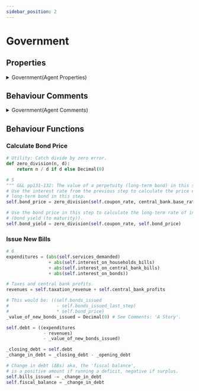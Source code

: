 ```yaml
---
sidebar_position: 2
---
```


# Government 

## Properties

<details>
  <summary>Government(Agent Properties)</summary>
  <div>
    <div>
        ```python showLineNumbers title="agents.py"
        class Government(mesa.Agent):
            """A Government agent."""

            def __init__(self,
                         coupon_rate,
                         tax_data,
                         num_producer,
                         expenditure_data,
                         unique_id,
                         model) -> None:
                super().__init__(unique_id, model)
                
                self.breed = "Government"
                self.period = 0 # Model run step.
                self.tax_data = tax_data # Government tax rates.
                # Pure government expenditures in in nominal terms.
                self.expenditure_data = expenditure_data

                # (G) Government expenditure in each step.
                self.pure_expenditure = Decimal(0)
                # (θ) Rate of tax in each step.
                self.taxation_rate = Decimal(0)
                # (Gd) Services demanded by Government.
                self.services_demanded = Decimal(0)
                # (Bhs) Proportion of bills as interest-bearing money supplied to households.
                self.bills_issued_to_households = Decimal(0)
                # (Bcbs) Proportion of bills as interest-bearing money supplied to central bank.
                self.bills_issued_to_central_bank = Decimal(0)
                # (INT_Bh) Total interest-bearing bill payments made to households.
                self.interest_on_households_bills = Decimal(0)
                # (INT_Bcb) Total interest-bearing bill payments made to the central bank.
                self.interest_on_central_bank_bills = Decimal(0)
                # (Fcb) Profits on interest-bearing bills held by the central bank.
                self.central_bank_profits = Decimal(0)
                # (Td) Tax policy
                self.taxation_revenue = Decimal(0)
                # (GD) Government debt (public debt), in nominal terms.
                self.debt = Decimal(0)

                """ Government Issued Consols (Long-Term Bonds)
                Proportion govt debt in the form of long-term bonds, 'consols',
                also called 'perpetuities' because thay are never redeemed.
                Actually, this is in effect a long-term bond account the value
                of which is adjusted in response to household demands.        
                """
                # (PbL) Market price of a long-term bond.
                self.bond_price = Decimal(0)
                # (PbL_Last) (t-1)
                self.bond_price_last_step = Decimal(0)
                # (BLs)
                self.bonds_issued = Decimal(0)
                # (BLs_Last) (t-1)
                self.bonds_issued_last_step = Decimal(0)
                # The coupon rate of a perpetuity: A percentage value.
                self.coupon_rate = Decimal(coupon_rate)
                # (rbL) The long-term rate of interest, aka the 'bond yield (to maturity)'.
                self.bond_yield = Decimal(0)
                # (INT_BLh) Total coupon revenue payments made to households.
                self.interest_on_bonds = Decimal(0)

                """ Government Issued Bills:
                Government bills are new money that is created from an increase in government debt.
                New money bills (Bs) transform into long-term bonds (BLs), interest-bearing money
                held by households (Bhd) or interest-bearing money held by the central bank (Bcbd).
                """
                # (Bs): 'bills_issued' is expressed in terms of the additional change in
                # Treasury bills that are issued within this period (step).
                self.bills_issued = Decimal(0)
                # The deficit / surplus of bills issued.
                self.fiscal_balance = Decimal(0)
                
                # Number of producers in the system.
                self.num_producers = Decimal(num_producer)
        ```
    </div>
  </div>
</details>

## Behaviour Comments

<details>
  <summary>Government(Agent Comments)</summary>
  <div>
    <div>
        ```python showLineNumbers title="agents.py"
        def step(self):
          """ Government Functions (each and every step):
          1 Update the amount of new (pure) expenditure.
          2 Update, if changed, the (taxation) obligation rate.
          3 Connect with and distribute pure expenditures to Producers.
          4 Distribute interest on Treasury bills and long-term bond coupon payments, if any,
          to Households and the Central Bank. (t-1)
          5 Calculate the value of a perpetuity.
          6 Government budget constraint: Issue or redeem existing Treasury bills. (t)
          """

          # 6
          """ G&L p146: Govt Budget Constraint (Bs): A Story
          (Equation 5.14) ΔBs ≡ Bs - Bs₋₁ == ((G + rb₋₁ * Bs₋₁ + BLs₋₁)
                                              - (T + rb₋₁ * Bcb₋₁)
                                              - ΔBLs₋₁ * PbL)

          "The bills 'Bs' that need to be newly issued are equal to government expenditures, 
          including its interest payments minus the govt revenues - taxes and central bank profits -
          plus the value of the newly issued long-term bonds. Needless to say, when there is a
          government surplus, or when the government deficit is financed by new issues of
          long-term bonds, the change in Treasury bills will be negative and bills will be redeemed."

          G&L p147: A Story: "Suppose that households do not want to hold so many bonds,
          either because of a change in their liquidity preference, or because they expect
          a fall in the price of bonds. Households will thus offer part of their holdings of
          bonds for sale. We can assume that the central bank purchases the offered bonds at
          the previously set price, and immediately turns around, asking the Treasury to redeem
          the bonds so obtained, exchanging them for the new issue of bills of an equivalent amount.
          
          This story is compatible with equation (5.14) which says the government issues new
          bills as a response to a government deficit and as a response to changes in the
          value of newly issued or newly retired bonds, so that we do have
          'government.bonds_issued' = 'household.bonds_demanded', while the central bank still
          only holds bills."

          Agent model issue: Household agents do not currently 'buy' or 'sell' government bonds.
          Their demands for government bonds as part of their portfolio of money assets work in the
          same way as do their demands for interest-bearing bills, that is, it is a savings account
          an agent will add part of its wealth to, or subtract part of its wealth from.
          There is currently no accounting for the relationship between a household agent
          central bank and government in the instance that a household wishes to lower its holding
          of govt bonds. A household will simply adjust for its portfolio composition change in
          'household.bonds_demanded', at the same time 'government.bonds_issued' is adjusted
          (in the opposite direction) to reflect the total amount of bonds the government now
          has outstanding to the household sector.Bond coupon payments to households
          adjust in the next step.
          
          Therefore, the final part of G&L equation 5.14, that is, '- ΔBLs₋₁ * PbL'
          (see '_value_of_new_bonds_issued'), is currently set to 0 in the model.
          """
        ```
    </div>
  </div>
</details>

## Behaviour Functions

### Calculate Bond Price

```python showLineNumbers title="agents.py"
# Utility: Catch divide by zero error.
def zero_division(n, d):
    return n / d if d else Decimal(0)

# 5
""" G&L pp131-132: The value of a perpetuity (long-term bond) in this step. """
# Use the interest rate from the previous step to calculate the price of a
# long-term bond in this step.
self.bond_price = zero_division(self.coupon_rate, central_bank.base_rate)

# Use the bond price in this step to calculate the long-term rate of interest
# (bond yield (to maturity)).
self.bond_yield = zero_division(self.coupon_rate, self.bond_price)
```

### Issue New Bills

```python showLineNumbers title="agents.py"
# 6
expenditures = (abs(self.services_demanded)
                + abs(self.interest_on_households_bills)
                + abs(self.interest_on_central_bank_bills)
                + abs(self.interest_on_bonds))

# Taxes and central bank profits.
revenues = self.taxation_revenue + self.central_bank_profits

# This would be: ((self.bonds_issued
#                  - self.bonds_issued_last_step)
#                  * self.bond_price)
_value_of_new_bonds_issued = Decimal(0) # See Comments: 'A Story'.

self.debt = ((expenditures
              - revenues)
              - _value_of_new_bonds_issued)

_closing_debt = self.debt
_change_in_debt = _closing_debt - _opening_debt

# Change in debt (ΔBs) aka, the 'fiscal balance',
# is a positive amount if running a deficit, negative if surplus.
self.bills_issued -= _change_in_debt
self.fiscal_balance = _change_in_debt
```
